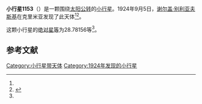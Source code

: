 {{Infobox planet
| bgcolour = #FFFFC0
| name = 1153 Wallenbergia
| symbol = 
| image = 
| caption = 
| discovery = yes
| discovery_ref = 
| discoverer = [[谢尔盖·别利亚夫斯基|谢尔盖·别利亚夫斯基]]
| discovery_site = [[克里米亚|克里米亚]] 
| discovered = 1924年9月5日
| designations = yes
| mp_name = 
| named_after = 
| alt_names = 1924 SL/ 1930 HH
| mp_category = [[主带小行星|主带小行星]]
| orbit_ref = <ref name="a">[http://ssd.jpl.nasa.gov/sbdb.cgi?sstr=1153 1153 Wallenbergia] {{Wayback|url=http://ssd.jpl.nasa.gov/sbdb.cgi?sstr=1153 |date=20140815055111 }}，小行星數據庫瀏覽器（JPL Small-Body Database Browser）－[[美国国家航空航天局|美国国家航空航天局]]喷气推进实验室</ref>
| epoch = 2456400.5 (2013年4月18日更新)
| aphelion = {{convert|2.5480035|AU|km|3|abbr=on|lk=out}}
| perihelion = {{convert|1.8457961|AU|km|3|abbr=on}}
| semimajor = {{convert|2.1968998|AU|km|3|abbr=on}}
| eccentricity = 0.1598178
| period = 1189.361282 [[日|日]]<br />3.26[[儒略年|儒略年]]
| avg_speed = 
| inclination = 3.33420
| asc_node = 280.57152
| mean_anomaly = 
| arg_peri = 28.78156
| satellites = 
| physical_characteristics = yes
| dimensions = 
| mass = 
| density = 
| surface_grav = 
| escape_velocity = 
| sidereal_day = 
| axial_tilt = 
| pole_ecliptic_lat = 
| pole_ecliptic_lon = 
| albedo = 
| temperatures= 
| temp_name1 = 
| mean_temp_1 = 
| max_temp_1 = 
| temp_name2 = 
| max_temp_2 = 
| spectral_type = 
| abs_magnitude = 28.78156
}}

'''小行星1153'''（{{lang-en|1153 Wallenbergia}}）是一颗围绕[[太阳|太阳]][[公转|公转]]的[[小行星|小行星]]。1924年9月5日，[[谢尔盖·别利亚夫斯基|谢尔盖·别利亚夫斯基]]在克里米亚发现了此天体<ref name="a" /><ref>{{cite news|title=小行星列表|url=http://cfa-www.harvard.edu/iau/lists/NumberedMPs.txt|accessdate=2013-07-08|newspaper=哈佛大学|archive-date=2008-05-17|archive-url=https://web.archive.org/web/20080517010638/http://cfa-www.harvard.edu/iau/lists/NumberedMPs.txt|dead-url=no}}</ref>。

这颗小行星的[[绝对星等|绝对星等]]为28.78156等<ref name="a" />。

==参考文献==
{{reflist}}
{{Minor Planet Number|[[小行星1152|小行星1152]]|[[小行星1154|小行星1154]]}}

{{小天体}}

[[Category:小行星带天体|Category:小行星带天体]]
[[Category:1924年发现的小行星|Category:1924年发现的小行星]]

{{asteroid-stub}}